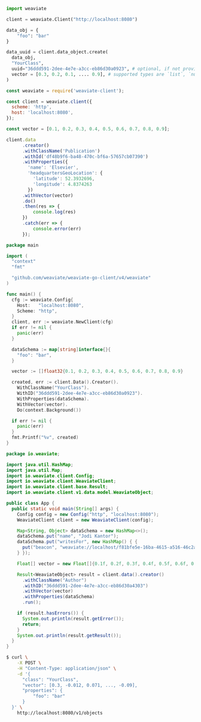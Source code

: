 
<Tabs groupId="languages">
<TabItem value="py" label="Python">

```python
import weaviate

client = weaviate.Client("http://localhost:8080")

data_obj = {
    "foo": "bar"
}

data_uuid = client.data_object.create(
  data_obj,
  "YourClass",
  uuid="36ddd591-2dee-4e7e-a3cc-eb86d30a0923", # optional, if not provided, one is going to be generated
  vector = [0.3, 0.2, 0.1, .... 0.9], # supported types are `list`, `numpy.ndarray`, `torch.Tensor` and `tf.Tensor`.
)
```

</TabItem>
<TabItem value="js" label="JavaScript">

```js
const weaviate = require('weaviate-client');

const client = weaviate.client({
  scheme: 'http',
  host: 'localhost:8080',
});

const vector = [0.1, 0.2, 0.3, 0.4, 0.5, 0.6, 0.7, 0.8, 0.9];

client.data
      .creator()
      .withClassName('Publication')
      .withId('df48b9f6-ba48-470c-bf6a-57657cb07390')
      .withProperties({
        'name': 'Elsevier',
        'headquartersGeoLocation': {
          'latitude': 52.3932696,
          'longitude': 4.8374263
        })
      .withVector(vector)
      .do()
      .then(res => {
          console.log(res)
      })
      .catch(err => {
          console.error(err)
      });
```

</TabItem>
<TabItem value="go" label="Go">

```go
package main

import (
  "context"
  "fmt"

  "github.com/weaviate/weaviate-go-client/v4/weaviate"
)

func main() {
  cfg := weaviate.Config{
    Host:   "localhost:8080",
    Scheme: "http",
  }
  client, err := weaviate.NewClient(cfg)
  if err != nil {
    panic(err)
  }

  dataSchema := map[string]interface{}{
    "foo": "bar",
  }

  vector := []float32{0.1, 0.2, 0.3, 0.4, 0.5, 0.6, 0.7, 0.8, 0.9}

  created, err := client.Data().Creator().
    WithClassName("YourClass").
    WithID("36ddd591-2dee-4e7e-a3cc-eb86d30a0923").
    WithProperties(dataSchema).
    WithVector(vector).
    Do(context.Background())

  if err != nil {
    panic(err)
  }
  fmt.Printf("%v", created)
}
```

</TabItem>
<TabItem value="java" label="Java">

```java
package io.weaviate;

import java.util.HashMap;
import java.util.Map;
import io.weaviate.client.Config;
import io.weaviate.client.WeaviateClient;
import io.weaviate.client.base.Result;
import io.weaviate.client.v1.data.model.WeaviateObject;

public class App {
  public static void main(String[] args) {
    Config config = new Config("http", "localhost:8080");
    WeaviateClient client = new WeaviateClient(config);

    Map<String, Object> dataSchema = new HashMap<>();
    dataSchema.put("name", "Jodi Kantor");
    dataSchema.put("writesFor", new HashMap() { {
      put("beacon", "weaviate://localhost/f81bfe5e-16ba-4615-a516-46c2ae2e5a80");
    } });

    Float[] vector = new Float[]{0.1f, 0.2f, 0.3f, 0.4f, 0.5f, 0.6f, 0.7f, 0.8f, 0.9f};

    Result<WeaviateObject> result = client.data().creator()
      .withClassName("Author")
      .withID("36ddd591-2dee-4e7e-a3cc-eb86d30a4303")
      .withVector(vector)
      .withProperties(dataSchema)
      .run();

    if (result.hasErrors()) {
      System.out.println(result.getError());
      return;
    }
    System.out.println(result.getResult());
  }
}
```

</TabItem>
<TabItem value="curl" label="Curl">

```bash
$ curl \
    -X POST \
    -H "Content-Type: application/json" \
    -d '{
      "class": "YourClass",
      "vector": [0.3, -0.012, 0.071, ..., -0.09],
      "properties": {
          "foo": "bar"
      }
  }' \
    http://localhost:8080/v1/objects
```

</TabItem>
</Tabs>
